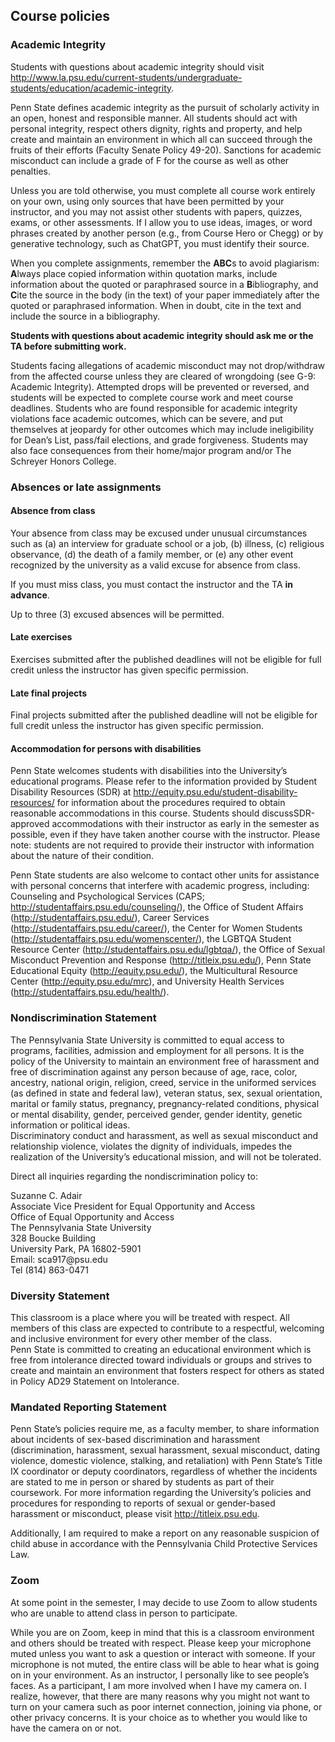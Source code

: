 ## Course policies

### Academic Integrity {- #academic-integrity}

Students with questions about academic integrity should visit <http://www.la.psu.edu/current-students/undergraduate-students/education/academic-integrity>. 

Penn State defines academic integrity as the pursuit of scholarly activity in an open, honest and responsible manner. All students should act with personal integrity, respect others dignity, rights and property, and help create and maintain an environment in which all can succeed through the fruits of their efforts (Faculty Senate Policy 49-20). Sanctions for academic misconduct can include a grade of F for the course as well as other penalties.

Unless you are told otherwise, you must complete all course work entirely on your own, using only sources that have been permitted by your instructor, and you may not assist other students with papers, quizzes, exams, or other assessments. If I allow you to use ideas, images, or word phrases created by another person (e.g., from Course Hero or Chegg) or by generative technology, such as ChatGPT, you must identify their source.

When you complete assignments, remember the **ABC**s to avoid plagiarism: **A**lways place copied information within quotation marks, include information about the quoted or paraphrased source in a **B**ibliography, and **C**ite the source in the body (in the text) of your paper immediately after the quoted or paraphrased information. When in doubt, cite in the text and include the source in a bibliography.

**Students with questions about academic integrity should ask me or the TA before submitting work.**   

Students facing allegations of academic misconduct may not drop/withdraw from the affected course unless they are cleared of wrongdoing (see G-9: Academic Integrity). Attempted drops will be prevented or reversed, and students will be expected to complete course work and meet course deadlines. Students who are found responsible for academic integrity violations face academic outcomes, which can be severe, and put themselves at jeopardy for other outcomes which may include ineligibility for Dean’s List, pass/fail elections, and grade forgiveness. Students may also face consequences from their home/major program and/or The Schreyer Honors College.

### Absences or late assignments {- #late-missed-assignments}

#### Absence from class

Your absence from class may be excused under unusual circumstances such as (a) an interview for graduate school or a job, (b) illness, (c) religious observance, (d) the death of a family member, or (e) any other event recognized by the university as a valid excuse for absence from class.

If you must miss class, you must contact the instructor and the TA **in advance**.

Up to three (3) excused absences will be permitted.

#### Late exercises {-}

Exercises submitted after the published deadlines will not be eligible for full credit unless the instructor has given specific permission.

#### Late final projects {-}

Final projects submitted after the published deadline will not be eligible for full credit unless the instructor has given specific permission.

#### Accommodation for persons with disabilities {- #disability-accommodations}

Penn State welcomes students with disabilities into the University's educational programs. Please refer to the information provided by Student Disability Resources (SDR) at <http://equity.psu.edu/student-disability-resources/> for information about the procedures required to obtain reasonable accommodations in this course. 
Students should discussSDR-approved accommodations with their instructor as early in the semester as possible, even if they have taken another course with the instructor. 
Please note: students are not required to provide their instructor with information about the nature of their condition.
 
Penn State students are also welcome to contact other units for assistance with personal concerns that interfere with academic progress, including: Counseling and Psychological Services (CAPS; <http://studentaffairs.psu.edu/counseling/>), the Office of Student Affairs (<http://studentaffairs.psu.edu/>), Career Services (<http://studentaffairs.psu.edu/career/>), the Center for Women Students (<http://studentaffairs.psu.edu/womenscenter/>), the LGBTQA Student Resource Center (<http://studentaffairs.psu.edu/lgbtqa/>), the Office of Sexual Misconduct
Prevention and Response (<http://titleix.psu.edu/>), Penn State Educational Equity (<http://equity.psu.edu/>), the Multicultural Resource Center (<http://equity.psu.edu/mrc>), and University 
Health Services (<http://studentaffairs.psu.edu/health/>).

### Nondiscrimination Statement {- #non-discrimination-statement}

The Pennsylvania State University is committed to equal access to programs, facilities, admission and employment for all persons. 
It is the policy of the University to maintain an environment free of harassment and free of discrimination against any person because of age, race, color, ancestry, national origin, religion, creed, service in the uniformed services (as defined in state and federal law), veteran status, sex, sexual orientation, marital or family status, pregnancy, pregnancy-related conditions, physical or mental disability, gender, perceived gender, gender identity, genetic information or political ideas.  
Discriminatory conduct and harassment, as well as sexual misconduct and relationship violence, violates the dignity of individuals, impedes the realization of the University's educational mission, and will not be tolerated.
 
Direct all inquiries regarding the nondiscrimination policy to:
 
Suzanne C. Adair</br>
Associate Vice President for Equal Opportunity and Access</br>
Office of Equal Opportunity and Access</br>
The Pennsylvania State University</br>
328 Boucke Building</br>
University Park, PA 16802-5901</br>
Email: sca917@psu.edu</br>
Tel (814) 863-0471

### Diversity Statement {- #diversity-statement}

This classroom is a place where you will be treated with respect. 
All members of this class are expected to contribute to a respectful, welcoming and inclusive environment for every other member of the class.  
Penn State is committed to creating an educational environment which is free from intolerance directed toward individuals or groups and strives to create and maintain an environment that fosters respect for others as stated in Policy AD29 Statement on Intolerance.
 
### Mandated Reporting Statement {- #mandated}

Penn State's policies require me, as a faculty member, to share information about incidents of sex-based discrimination and harassment (discrimination, harassment, sexual harassment, sexual misconduct, dating violence, domestic violence, stalking, and retaliation) with Penn State's Title IX coordinator or deputy coordinators, regardless of whether the incidents are stated to me in person or shared by students as part of their coursework. 
For more information regarding the University's policies and procedures for responding to reports of sexual or gender-based harassment or misconduct, please visit <http://titleix.psu.edu>.
 
Additionally, I am required to make a report on any reasonable suspicion of child abuse in accordance with the Pennsylvania Child Protective Services Law.

### Zoom {- #zoom}
	
At some point in the semester, I may decide to use Zoom to allow students who are unable to attend class in person to participate.

While you are on Zoom, keep in mind that this is a classroom environment and others should be treated with respect. 
Please keep your microphone muted unless you want to ask a question or interact with someone. 
If your microphone is not muted, the entire class will be able to hear what is going on in your environment. 
As an instructor, I personally like to see people’s faces. 
As a participant, I am more involved when I have my camera on. 
I realize, however, that there are many reasons why you might not want to turn on your camera such as poor internet connection, joining via phone, or other privacy concerns. 
It is your choice as to whether you would like to have the camera on or not.
